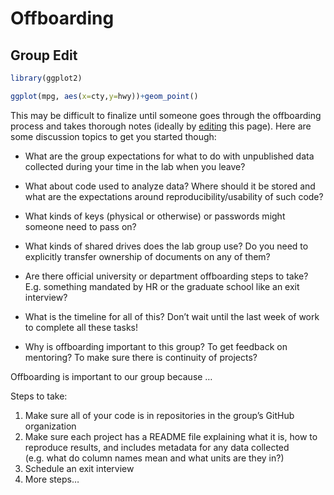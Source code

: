 # Offboarding

::: callout-important
## Group Edit

```r
library(ggplot2)
```

```r
ggplot(mpg, aes(x=cty,y=hwy))+geom_point()
```

This may be difficult to finalize until someone goes through the offboarding process and takes thorough notes (ideally by [editing](contributing.qmd) this page).
Here are some discussion topics to get you started though:

-   What are the group expectations for what to do with unpublished data collected during your time in the lab when you leave?

-   What about code used to analyze data?
    Where should it be stored and what are the expectations around reproducibility/usability of such code?

-   What kinds of keys (physical or otherwise) or passwords might someone need to pass on?

-   What kinds of shared drives does the lab group use?
    Do you need to explicitly transfer ownership of documents on any of them?

-   Are there official university or department offboarding steps to take?
    E.g. something mandated by HR or the graduate school like an exit interview?

-   What is the timeline for all of this?
    Don't wait until the last week of work to complete all these tasks!

-   Why is offboarding important to this group?
    To get feedback on mentoring?
    To make sure there is continuity of projects?
:::

Offboarding is important to our group because ...

Steps to take:

1.  Make sure all of your code is in repositories in the group's GitHub organization
2.  Make sure each project has a README file explaining what it is, how to reproduce results, and includes metadata for any data collected (e.g. what do column names mean and what units are they in?)
3.  Schedule an exit interview
4.  More steps...
